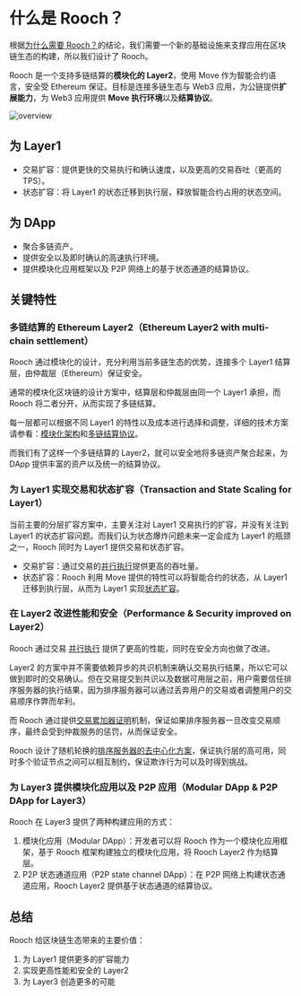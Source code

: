 # 什么是 Rooch？

根据[为什么需要 Rooch？](01-why-rooch.md)的结论，我们需要一个新的基础设施来支撑应用在区块链生态的构建，所以我们设计了 Rooch。

Rooch 是一个支持多链结算的**模块化的 Layer2**，使用 Move 作为智能合约语言，安全受 Ethereum 保证。目标是连接多链生态与 Web3 应用，为公链提供**扩展能力**，为 Web3 应用提供 **Move 执行环境**以及**结算协议**。

![overview](/diagram/rooch-overview.svg)
## 为 Layer1

* 交易扩容：提供更快的交易执行和确认速度，以及更高的交易吞吐（更高的 TPS）。
* 状态扩容：将 Layer1 的状态迁移到执行层，释放智能合约占用的状态空间。

## 为 DApp

* 聚合多链资产。
* 提供安全以及即时确认的高速执行环境。
* 提供模块化应用框架以及 P2P 网络上的基于状态通道的结算协议。

## 关键特性

### 多链结算的 Ethereum Layer2（Ethereum Layer2 with multi-chain settlement）

Rooch 通过模块化的设计，充分利用当前多链生态的优势，连接多个 Layer1 结算层，由仲裁层（Ethereum）保证安全。

通常的模块化区块链的设计方案中，结算层和仲裁层由同一个 Layer1 承担，而 Rooch 将二者分开，从而实现了多链结算。

每一层都可以根据不同 Layer1 的特性以及成本进行选择和调整，详细的技术方案请参看：[模块化架构](04-technology/01-modular-blockchain-architecture/index.md)和[多链结算协议](04-technology/01-modular-blockchain-architecture/01-multi-chain-settlement-protocol.md)。

而我们有了这样一个多链结算的 Layer2，就可以安全地将多链资产聚合起来，为 DApp 提供丰富的资产以及统一的结算协议。

### 为 Layer1 实现交易和状态扩容（Transaction and State Scaling for Layer1）

当前主要的分层扩容方案中，主要关注对 Layer1 交易执行的扩容，并没有关注到 Layer1 的状态扩容问题。而我们认为状态爆炸问题未来一定会成为 Layer1 的瓶颈之一，Rooch 同时为 Layer1 提供交易和状态扩容。

* 交易扩容：通过交易的[并行执行](04-technology/05-parallel-transaction-execution.md)提供更高的吞吐量。
* 状态扩容：Rooch 利用 Move 提供的特性可以将智能合约的状态，从 Layer1 迁移到执行层，从而为 Layer1 实现[状态扩容](04-technology/06-state-scaling.md)。

### 在 Layer2 改进性能和安全（Performance & Security improved on Layer2）

Rooch 通过交易 [并行执行](04-technology/05-parallel-transaction-execution.md) 提供了更高的性能，同时在安全方向也做了改进。

Layer2 的方案中并不需要依赖异步的共识机制来确认交易执行结果，所以它可以做到即时的交易确认。但在交易提交到共识以及数据可用层之前，用户需要信任排序服务器的执行结果，因为排序服务器可以通过丢弃用户的交易或者调整用户的交易顺序作弊而牟利。

而 Rooch 通过提供[交易累加器证明](04-technology/03-transaction-accumulator-proofs.md)机制，保证如果排序服务器一旦改变交易顺序，最终会受到仲裁服务的惩罚，从而保证安全。

Rooch 设计了随机轮换的[排序服务器的去中心化方案](04-technology/04-decentralized-validator-network.md)，保证执行层的高可用，同时多个验证节点之间可以相互制约，保证欺诈行为可以及时得到挑战。
### 为 Layer3 提供模块化应用以及 P2P 应用（Modular DApp & P2P DApp for Layer3）

Rooch 在 Layer3 提供了两种构建应用的方式：

1. 模块化应用（Modular DApp）：开发者可以将 Rooch 作为一个模块化应用框架，基于 Rooch 框架构建独立的模块化应用，将 Rooch Layer2 作为结算层。
2. P2P 状态通道应用（P2P state channel DApp）：在 P2P 网络上构建状态通道应用，Rooch Layer2 提供基于状态通道的结算协议。 

## 总结

Rooch 给区块链生态带来的主要价值：

1. 为 Layer1 提供更多的扩容能力
2. 实现更高性能和安全的 Layer2
3. 为 Layer3 创造更多的可能
